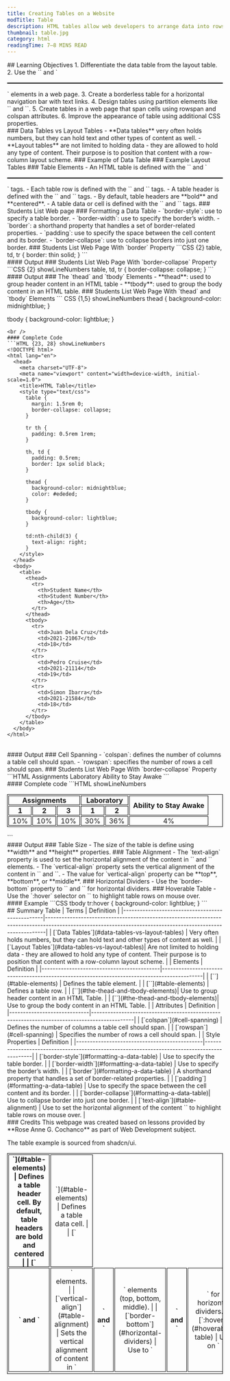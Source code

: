 ```yaml
---
title: Creating Tables on a Website
modTitle: Table
description: HTML tables allow web developers to arrange data into rows and columns.
thumbnail: table.jpg
category: html
readingTime: 7–8 MINS READ
---
```


<section>
## Learning Objectives
1. Differentiate the data table from the layout table.
2. Use the `<table>` and `</table>` elements in a web page.
3. Create a borderless table for a horizontal navigation bar with text links.
4. Design tables using partition elements like `<thead></thead>` and `<tbody></tbody>`.
5. Create tables in a web page that span cells using rowspan and colspan attributes.
6. Improve the appearance of table using additional CSS properties.
</section>
<section>
### Data Tables vs Layout Tables
- **Data tables** very often holds numbers, but they can hold text and other types of content as well.
- **Layout tables** are not limited to holding data - they are allowed to hold any type of content. Their purpose is to position that content with a row-column layout scheme.
<MDXSeparator />
### Example of Data Table
<DataTableExample />
<MDXSeparator />
### Example Layout Tables
<GuideImage src='/guides/table/layout_table1.jpg' alt='Layout Table example' width={800} height={209} maxWidth="80%"/>
<GuideImage src='/guides/table/layout_table2.jpg' alt='Layout Table example' width={750} height={100} maxWidth="80%"/>
<MDXSeparator />
### Table Elements
- An HTML table is defined with the `<table>` and `</table>` tags.
- Each table row is defined with the `<tr>` and `</tr>` tags.
- A table header is defined with the `<th>` and `</th>` tags.
- By default, table headers are **bold** and **centered**.
- A table data or cell is defined with the `<td>` and `</td>` tags.
<MDXSeparator />
### Students List Web page
<TableExample example_id={2} />
<MDXSeparator />
### Formatting a Data Table
- `border-style`: use to specify a table border.
- `border-width`: use to specify the border’s width.
- `border`: a shorthand property that handles a set of border-related properties.
- `padding`: use to specify the space between the cell content and its border.
- `border-collapse`: use to collapse borders into just one border.
<MDXSeparator />
### Students List Web Page With `border` Property
```CSS {2}
table, td, tr {
  border: thin solid;
}
```
<br />
#### Output
<TableExample example_id={3} />
<MDXSeparator />
### Students List Web Page With `border-collapse` Property
```CSS {2} showLineNumbers
table, td, tr {
  border-collapse: collapse;
}
```
<br />
#### Output
<TableExample example_id={4} />
<MDXSeparator />
### The `thead` and `tbody` Elements
- **thead**: used to group header content in an HTML table
- **tbody**: used to group the body content in an HTML table.
<MDXSeparator />
### Students List Web Page With `thead` and `tbody` Elements
``` CSS {1,5} showLineNumbers
thead {
  background-color: midnightblue;
}

tbody {
  background-color: lightblue;
}
```
<br />
#### Complete Code
```HTML {23, 28} showLineNumbers
<!DOCTYPE html>
<html lang="en">
  <head>
    <meta charset="UTF-8">
    <meta name="viewport" content="width=device-width, initial-scale=1.0">
    <title>HTML Table</title>
    <style type="text/css">
      table {
        margin: 1.5rem 0;
        border-collapse: collapse;
      }
      
      tr th {
        padding: 0.5rem 1rem;
      }

      th, td {
        padding: 0.5rem;
        border: 1px solid black;
      }

      thead {
        background-color: midnightblue;
        color: #ededed;
      }

      tbody {
        background-color: lightblue;
      }

      td:nth-child(3) {
        text-align: right;
      }
    </style>
  </head>
  <body>
    <table>
      <thead>
        <tr>
          <th>Student Name</th>
          <th>Student Number</th>
          <th>Age</th>
        </tr>
      </thead>
      <tbody>
        <tr>
          <td>Juan Dela Cruz</td>
          <td>2021-21067</td>
          <td>18</td>
        </tr>
        <tr>
          <td>Pedro Cruise</td>
          <td>2021-21114</td>
          <td>19</td>
        </tr>
        <tr>
          <td>Simon Ibarra</td>
          <td>2021-21584</td>
          <td>18</td>
        </tr>
      </tbody>
    </table>
  </body>
</html>
```
<br />
#### Output
<TableExample example_id={5} />
<MDXSeparator />
### Cell Spanning
- `colspan`: defines the number of columns a table cell should span.
- `rowspan`: specifies the number of rows a cell should span.
<MDXSeparator />
### Students List Web Page With `border-collapse` Property
```HTML
<tr>
  <th colspan="3">Assignments</th>
  <th colspan="2">Laboratory</th>
  <th rowspan="2">Ability to Stay Awake</th>
</tr>
```
<br />
#### Complete code
```HTML showLineNumbers
<!DOCTYPE html>
<html lang="en">
  <head>
    <meta charset="UTF-8">
    <meta name="viewport" content="width=device-width, initial-scale=1.0">
    <title>HTML Table</title>
    <style type="text/css">
      table {
        border: 1px solid black;
        border-collapse: separate;
      }
      th, td {
        border: 1px solid black;
        padding: 0 0.5rem;
        text-align: center;
      }
    </style>
  </head>
  <body>
    <table>
      <thead>
        <tr>
          <th colspan="3">Assignments</th>
          <th colspan="2">Laboratory</th>
          <th rowspan="2">Ability to Stay Awake</th>
        </tr>
        <tr>
          <th>1</th>
          <th>2</th>
          <th>3</th>
          <th>1</th>
          <th>2</th>
        </tr>
      </thead>
      <tbody>
        <tr>
          <td>10%</td>
          <td>10%</td>
          <td>10%</td>
          <td>30%</td>
          <td>36%</td>
          <td>4%</td>
        </tr>
      </tbody>
    </table>
  </body>
</html>
```
<br />
#### Output
<TableCellSpanning />
<MDXSeparator />
### Table Size
- The size of the table is define using **width** and **height** properties.
<MDXSeparator />
### Table Alignment
- The `text-align` property is used to set the horizontal alignment of the content in `<th>` and `<td>` elements.
- The `vertical-align` property sets the vertical alignment of the content in `<th>` and `<td>`.
- The value for `vertical-align` property can be **top**, **bottom**, or **middle**.
<MDXSeparator />
### Horizontal Dividers
- Use the `border-bottom` property to `<th>` and `<td>` for horizontal dividers.
<MDXSeparator />
### Hoverable Table
- Use the `:hover` selector on `<tr>` to highlight table rows on mouse over.
<br />
#### Example
```CSS
tbody tr:hover {
  background-color: lightblue;
}
```
</section>
<section>
## Summary Table
<SummaryTable>
| Terms                                           | Definition                                                                                                                                                 |
|-------------------------------------------------|------------------------------------------------------------------------------------------------------------------------------------------------------------|
| [`Data Tables`](#data-tables-vs-layout-tables)  | Very often holds numbers, but they can hold text and other types of content as well.                                                                       |
| [`Layout Tables`](#data-tables-vs-layout-tables)| Are not limited to holding data - they are allowed to hold any type of content. Their purpose is to position that content with a row-column layout scheme. |
</SummaryTable>
<MDXSeparator />
<SummaryTable>
| Elements                                  | Definition                                                                                  |
|-------------------------------------------|---------------------------------------------------------------------------------------------|
| [`<table>`](#table-elements)              | Defines the table element.                                                                  |
| [`<tr>`](#table-elements)                 | Defines a table row.                                                                        |
| [`<th>`](#table-elements)                 | Defines a table header cell. By default, table headers are bold and centered                |
| [`<td>`](#table-elements)                 | Defines a table data cell.                                                                  |
| [`<thead>`](#the-thead-and-tbody-elements)| Use to group header content in an HTML Table.                                               |
| [`<tbody>`](#the-thead-and-tbody-elements)| Use to group the body content in an HTML Table.                                             |
</SummaryTable>
<MDXSeparator />
<SummaryTable>
| Attributes                  | Definition                                                                                  |
|-----------------------------|---------------------------------------------------------------------------------------------|
| [`colspan`](#cell-spanning) | Defines the number of columns a table cell should span.                                     |
| [`rowspan`](#cell-spanning) | Specifies the number of rows a cell should span.                                            |
</SummaryTable>
<MDXSeparator />
<SummaryTable>
| Style Properties                             | Definition                                                                                  |
|----------------------------------------------|---------------------------------------------------------------------------------------------|
| [`border-style`](#formatting-a-data-table)   | Use to specify the table border.                                                            |
| [`border-width`](#formatting-a-data-table)   | Use to specify the border’s width.                                                          |
| [`border`](#formatting-a-data-table)         | A shorthand property that handles a set of border-related properties.                       |
| [`padding`](#formatting-a-data-table)        | Use to specify the space between the cell content and its border.                           |
| [`border-collapse`](#formatting-a-data-table)| Use to collapse border into just one border.                                                |
| [`text-align`](#table-alignment)             | Use to set the horizontal alignment of the content `<th>` and `<td>` elements.              |
| [`vertical-align`](#table-alignment)         | Sets the vertical alignment of content in `<th>` and `<td>` elements (top, bottom, middle). |
| [`border-bottom`](#horizontal-dividers)      | Use to `<th>` and `<td>` for horizontal dividers.                                           |
| [`:hover`](#hoverable-table)                 | Use on `<tr>` to highlight table rows on mouse over.                                        |
</SummaryTable>
</section>
<section>
### Credits
This webpage was created based on lessons provided by **Rose Anne G. Cochanco** as part of Web Development subject.

The table example is sourced from <MDXLink href="https://ui.shadcn.com?rel=ca-resources.vercel.app" target="_blank" rel="noopener noreferrer">shadcn/ui</MDXLink>.
</section>
